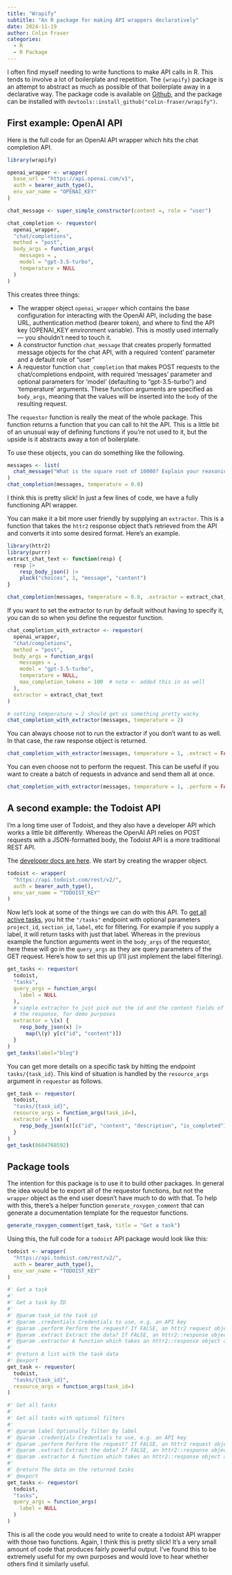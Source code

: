 ```yaml
---
title: "Wrapify"
subtitle: "An R package for making API wrappers declaratively"
date: 2024-11-19
author: Colin Fraser
categories:
  - R
  - R Package
---
```


I often find myself needing to write functions to make API calls in R. This tends to involve a lot of boilerplate and repetition. The `{wrapify}` package is an attempt to abstract as much as possible of that boilerplate away in a declarative way. The package code is available on [Github](https://github.com/colin-fraser/wrapify/), and the package can be installed with `devtools::install_github("colin-fraser/wrapify")`.

## First example: OpenAI API

Here is the full code for an OpenAI API wrapper which hits the chat completion API.

```r
library(wrapify)

openai_wrapper <- wrapper(
  base_url = "https://api.openai.com/v1",
  auth = bearer_auth_type(),
  env_var_name = "OPENAI_KEY"
)

chat_message <- super_simple_constructor(content =, role = "user")

chat_completion <- requestor(
  openai_wrapper,
  "chat/completions",
  method = "post",
  body_args = function_args(
    messages = ,
    model = "gpt-3.5-turbo",
    temperature = NULL
  )
)
```

This creates three things:

- The wrapper object `openai_wrapper` which contains the base configuration for interacting with the OpenAI API, including the base URL, authentication method (bearer token), and where to find the API key (OPENAI_KEY environment variable). This is mostly used internally --- you shouldn't need to touch it.
- A constructor function `chat_message` that creates properly formatted message objects for the chat API, with a required 'content' parameter and a default role of "user"
- A requestor function `chat_completion` that makes POST requests to the chat/completions endpoint, with required 'messages' parameter and optional parameters for 'model' (defaulting to "gpt-3.5-turbo") and 'temperature' arguments. These function arguments are specified as `body_args`, meaning that the values will be inserted into the `body` of the resulting request.

The `requestor` function is really the meat of the whole package. This function returns a function that you can call to hit the API. This is a little bit of an unusual way of defining functions if you're not used to it, but the upside is it abstracts away a ton of boilerplate.

To use these objects, you can do something like the following.

```r
messages <- list(
  chat_message("What is the square root of 10000? Explain your reasoning.")
)
chat_completion(messages, temperature = 0.8)
```

I think this is pretty slick! In just a few lines of code, we have a fully functioning API wrapper.

You can make it a bit more user friendly by supplying an `extractor`. This is a function that takes the `httr2` response object that's retrieved from the API and converts it into some desired format. Here's an example.

```r
library(httr2)
library(purrr)
extract_chat_text <- function(resp) {
  resp |> 
    resp_body_json() |> 
    pluck("choices", 1, "message", "content")
}

chat_completion(messages, temperature = 0.8, .extractor = extract_chat_text)
```

If you want to set the extractor to run by default without having to specify it, you can do so when you define the requestor function.

```r
chat_completion_with_extractor <- requestor(
  openai_wrapper,
  "chat/completions",
  method = "post",
  body_args = function_args(
    messages = ,
    model = "gpt-3.5-turbo",
    temperature = NULL,
    max_completion_tokens = 100  # note <- added this in as well
  ),
  extractor = extract_chat_text
)

# setting temperature = 2 should get us something pretty wacky
chat_completion_with_extractor(messages, temperature = 2)
```
You can always choose not to run the extractor if you don't want to as well. In that case, the raw response object is returned.

```r
chat_completion_with_extractor(messages, temperature = 1, .extract = FALSE)
```
You can even choose not to perform the request. This can be useful if you want to create a batch of requests in advance and send them all at once.

```r
chat_completion_with_extractor(messages, temperature = 1, .perform = FALSE)
```
## A second example: the Todoist API

I'm a long time user of Todoist, and they also have a developer API which works a little bit differently. Whereas the OpenAI API relies on POST requests with a JSON-formatted body, the Todoist API is a more traditional REST API.

The [developer docs are here](https://developer.todoist.com/rest/v2/). We start by creating the wrapper object.

```r
todoist <- wrapper(
  "https://api.todoist.com/rest/v2/",
  auth = bearer_auth_type(),
  env_var_name = "TODOIST_KEY"
)
```

Now let's look at some of the things we can do with this API. To [get all active tasks](https://developer.todoist.com/rest/v2/#tasks), you hit the `"/tasks"` endpoint with optional parameters `project_id`, `section_id`, `label`, etc for filtering. For example if you supply a label, it will return tasks with just that label. Whereas in the previous example the function arguments went in the `body_args` of the requestor, here these will go in the `query_args` as they are query parameters of the GET request. Here's how to set this up (I'll just implement the label filtering).


```r
get_tasks <- requestor(
  todoist,
  "tasks",
  query_args = function_args(
    label = NULL
  ),
  # simple extractor to just pick out the id and the content fields of
  # the response, for demo purposes
  extractor = \(x) {
    resp_body_json(x) |> 
      map(\(y) y[c("id", "content")])
  }
)
get_tasks(label="blog")
```
You can get more details on a specific task by hitting the endpoint `tasks/{task_id}`. This kind of situation is handled by the `resource_args` argument in `requestor` as follows.

```r
get_task <- requestor(
  todoist,
  "tasks/{task_id}",
  resource_args = function_args(task_id=),
  extractor = \(x) {
    resp_body_json(x)[c("id", "content", "description", "is_completed")]
  }
)
get_task(8604768592)
```

## Package tools

The intention for this package is to use it to build other packages. In general the idea would be to export all of the requestor functions, but not the `wrapper` object as the end user doesn't have much to do with that. To help with this, there's a helper function `generate_roxygen_comment` that can generate a documentation template for the requestor functions.

```r
generate_roxygen_comment(get_task, title = "Get a task")
```

Using this, the full code for a `todoist` API package would look like this:

```r
todoist <- wrapper(
  "https://api.todoist.com/rest/v2/",
  auth = bearer_auth_type(),
  env_var_name = "TODOIST_KEY"
)

#' Get a task
#' 
#' Get a task by ID
#' 
#' @param task_id the task id
#' @param .credentials Credentials to use, e.g. an API key
#' @param .perform Perform the request? If FALSE, an httr2 request object is returned.
#' @param .extract Extract the data? If FALSE, an httr2::response object is returned
#' @param .extractor A function which takes an httr2::response object and returns the desired data
#' 
#' @return A list with the task data
#' @export
get_task <- requestor(
  todoist,
  "tasks/{task_id}",
  resource_args = function_args(task_id=)
)

#' Get all tasks
#' 
#' Get all tasks with optional filters
#' 
#' @param label Optionally filter by label
#' @param .credentials Credentials to use, e.g. an API key
#' @param .perform Perform the request? If FALSE, an httr2 request object is returned.
#' @param .extract Extract the data? If FALSE, an httr2::response object is returned
#' @param .extractor A function which takes an httr2::response object and returns the desired data
#' 
#' @return The data on the returned tasks
#' @export
get_tasks <- requestor(
  todoist,
  "tasks",
  query_args = function_args(
    label = NULL
  )
)
```

This is all the code you would need to write to create a todoist API wrapper with those two functions. Again, I think this is pretty slick! It's a very small amount of code that produces fairly powerful output. I've found this to be extremely useful for my own purposes and would love to hear whether others find it similarly useful.
